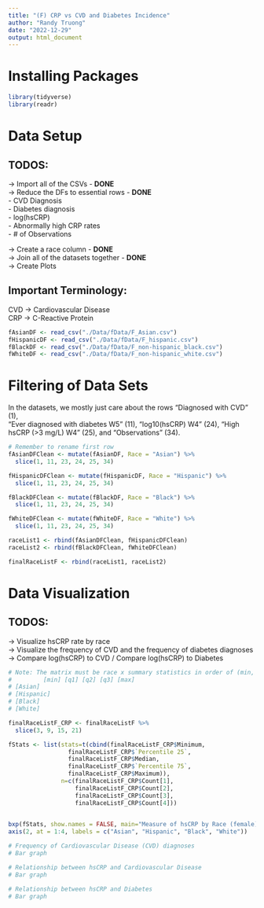 ```yaml
---
title: "(F) CRP vs CVD and Diabetes Incidence"
author: "Randy Truong"
date: "2022-12-29"
output: html_document
---
```


# Installing Packages 

```r
library(tidyverse)
library(readr)
```

# Data Setup  

## TODOS: 
-> Import all of the CSVs - **DONE**   
-> Reduce the DFs to essential rows - **DONE**   
  - CVD Diagnosis    
  - Diabetes diagnosis    
  - log(hsCRP)   
  - Abnormally high CRP rates    
  - # of Observations      
        
-> Create a race column - **DONE**    
-> Join all of the datasets together - **DONE**   
-> Create Plots     

## Important Terminology: 
CVD -> Cardiovascular Disease           
CRP -> C-Reactive Protein           

```r
fAsianDF <- read_csv("./Data/fData/F_Asian.csv")
fHispanicDF <- read_csv("./Data/fData/F_hispanic.csv")
fBlackDF <- read_csv("./Data/fData/F_non-hispanic_black.csv")
fWhiteDF <- read_csv("./Data/fData/F_non-hispanic_white.csv")

```

# Filtering of Data Sets 

In the datasets, we mostly just care about the rows "Diagnosed with CVD" (1),  
"Ever diagnosed with diabetes W5" (11), "log10(hsCRP) W4" (24), "High hsCRP (>3 mg/L) W4" (25), and "Observations" (34).

```r

# Remember to rename first row 
fAsianDFClean <- mutate(fAsianDF, Race = "Asian") %>% 
  slice(1, 11, 23, 24, 25, 34) 

fHispanicDFClean <- mutate(fHispanicDF, Race = "Hispanic") %>% 
  slice(1, 11, 23, 24, 25, 34) 

fBlackDFClean <- mutate(fBlackDF, Race = "Black") %>% 
  slice(1, 11, 23, 24, 25, 34) 

fWhiteDFClean <- mutate(fWhiteDF, Race = "White") %>% 
  slice(1, 11, 23, 24, 25, 34) 

```

```r
raceList1 <- rbind(fAsianDFClean, fHispanicDFClean)
raceList2 <- rbind(fBlackDFClean, fWhiteDFClean)

finalRaceListF <- rbind(raceList1, raceList2)

```


# Data Visualization  

## TODOS: 

-> Visualize hsCRP rate by race     
-> Visualize the frequency of CVD and the frequency of diabetes diagnoses    
-> Compare log(hsCRP) to CVD / Compare log(hsCRP) to Diabetes    

```r
# Note: The matrix must be race x summary statistics in order of (min, Q1, Q2, Q3, max)
#         [min] [q1] [q2] [q3] [max]
# [Asian]
# [Hispanic]
# [Black]
# [White]

finalRaceListF_CRP <- finalRaceListF %>% 
  slice(3, 9, 15, 21) 

fStats <- list(stats=t(cbind(finalRaceListF_CRP$Minimum,
                 finalRaceListF_CRP$`Percentile 25`,
                 finalRaceListF_CRP$Median,
                 finalRaceListF_CRP$`Percentile 75`,
                 finalRaceListF_CRP$Maximum)),
               n=c(finalRaceListF_CRP$Count[1],
                   finalRaceListF_CRP$Count[2],
                   finalRaceListF_CRP$Count[3],
                   finalRaceListF_CRP$Count[4]))
                

bxp(fStats, show.names = FALSE, main="Measure of hsCRP by Race (female)", xlab="hsCRP(mg/L)", ylab="Race", ylim = c(0,10), horizontal = TRUE)
axis(2, at = 1:4, labels = c("Asian", "Hispanic", "Black", "White"))

```
```r
# Frequency of Cardiovascular Disease (CVD) diagnoses 
# Bar graph 

```

```r
# Relationship between hsCRP and Cardiovascular Disease
# Bar graph 

# Relationship between hsCRP and Diabetes
# Bar graph 

```
